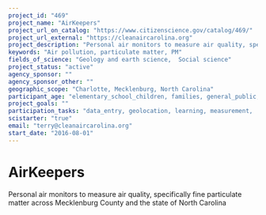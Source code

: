 ```yaml
---
project_id: "469"
project_name: "AirKeepers"
project_url_on_catalog: "https://www.citizenscience.gov/catalog/469/"
project_url_external: "https://cleanaircarolina.org"
project_description: "Personal air monitors to measure air quality, specifically fine particulate matter across Mecklenburg County and the state of North Carolina"
keywords: "Air pollution, particulate matter, PM"
fields_of_science: "Geology and earth science,  Social science"
project_status: "active"
agency_sponsor: ""
agency_sponsor_other: ""
geographic_scope: "Charlotte, Mecklenburg, North Carolina"
participant_age: "elementary_school_children, families, general_public, middle_school_children, targeted_group"
project_goals: ""
participation_tasks: "data_entry, geolocation, learning, measurement,  observation, photography, sample_analysis, specimen_sample_collection"
scistarter: "true"
email: "terry@cleanaircarolina.org"
start_date: "2016-08-01"
---
```


# AirKeepers

Personal air monitors to measure air quality, specifically fine particulate matter across Mecklenburg County and the state of North Carolina
